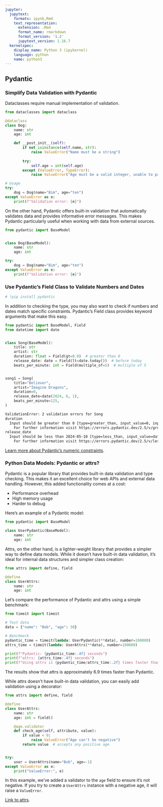 ```yaml
---
jupyter:
  jupytext:
    formats: ipynb,Rmd
    text_representation:
      extension: .Rmd
      format_name: rmarkdown
      format_version: '1.2'
      jupytext_version: 1.16.7
  kernelspec:
    display_name: Python 3 (ipykernel)
    language: python
    name: python3
---
```


## Pydantic


### Simplify Data Validation with Pydantic


Dataclasses require manual implementation of validation.

```python
from dataclasses import dataclass

@dataclass
class Dog:
    name: str
    age: int

    def __post_init__(self):
        if not isinstance(self.name, str):
            raise ValueError("Name must be a string")
            
        try:
            self.age = int(self.age)
        except (ValueError, TypeError):
            raise ValueError("Age must be a valid integer, unable to parse string as an integer")

# Usage
try:
    dog = Dog(name="Bim", age="ten")
except ValueError as e:
    print(f"Validation error: {e}")
```

On the other hand, Pydantic offers built-in validation that automatically validates data and provides informative error messages. This makes Pydantic particularly useful when working with data from external sources.

```python
from pydantic import BaseModel


class Dog(BaseModel):
    name: str
    age: int

try:
    dog = Dog(name="Bim", age="ten")
except ValueError as e:
    print(f"Validation error: {e}")
```

### Use Pydantic's Field Class to Validate Numbers and Dates

```python
# !pip install pydantic
```

In addition to checking the type, you may also want to check if numbers and dates match specific constraints. Pydantic's Field class provides keyword arguments that make this easy.

```python
from pydantic import BaseModel, Field
from datetime import date


class Song(BaseModel):
    title: str
    artist: str
    duration: float = Field(gt=0.0)  # greater than 0
    release_date: date = Field(lt=date.today())  # before today
    beats_per_minute: int = Field(multiple_of=5)  # multiple of 5


song1 = Song(
    title="Believer",
    artist="Imagine Dragons",
    duration=0,
    release_date=date(2024, 6, 1),
    beats_per_minute=125,
)
```

```bash
ValidationError: 2 validation errors for Song
duration
  Input should be greater than 0 [type=greater_than, input_value=0, input_type=int]
    For further information visit https://errors.pydantic.dev/2.5/v/greater_than
release_date
  Input should be less than 2024-05-10 [type=less_than, input_value=datetime.date(2024, 6, 1), input_type=date]
    For further information visit https://errors.pydantic.dev/2.5/v/less_than
```


[Learn more about Pydantic's numeric constraints](https://bit.ly/4bbhthb).


### Python Data Models: Pydantic or attrs?


Pydantic is a popular library that provides built-in data validation and type checking. This makes it an excellent choice for web APIs and external data handling. However, this added functionality comes at a cost:

*   Performance overhead
*   High memory usage
*   Harder to debug

Here's an example of a Pydantic model:

```python
from pydantic import BaseModel

class UserPydantic(BaseModel):
    name: str
    age: int
```

Attrs, on the other hand, is a lighter-weight library that provides a simpler way to define data models. While it doesn't have built-in data validation, it's ideal for internal data structures and simpler class creation:

```python
from attrs import define, field

@define
class UserAttrs:
    name: str
    age: int
```

Let's compare the performance of Pydantic and attrs using a simple benchmark:

```python
from timeit import timeit

# Test data
data = {"name": "Bob", "age": 30}

# Benchmark
pydantic_time = timeit(lambda: UserPydantic(**data), number=100000)
attrs_time = timeit(lambda: UserAttrs(**data), number=100000)

print(f"Pydantic: {pydantic_time:.4f} seconds")
print(f"attrs: {attrs_time:.4f} seconds")
print(f"Using attrs is {pydantic_time/attrs_time:.2f} times faster than using Pydantic")
```

The results show that attrs is approximately 6.9 times faster than Pydantic.

While attrs doesn't have built-in data validation, you can easily add validation using a decorator:

```python
from attrs import define, field

@define
class UserAttrs:
    name: str
    age: int = field()

    @age.validator
    def check_age(self, attribute, value):
        if value < 0:
            raise ValueError("Age can't be negative")
        return value  # accepts any positive age


try:
    user = UserAttrs(name="Bob", age=-1)
except ValueError as e:
    print("ValueError:", e)
```

In this example, we've added a validator to the `age` field to ensure it's not negative. If you try to create a `UserAttrs` instance with a negative age, it will raise a `ValueError`.


[Link to attrs](https://github.com/python-attrs/attrs).

